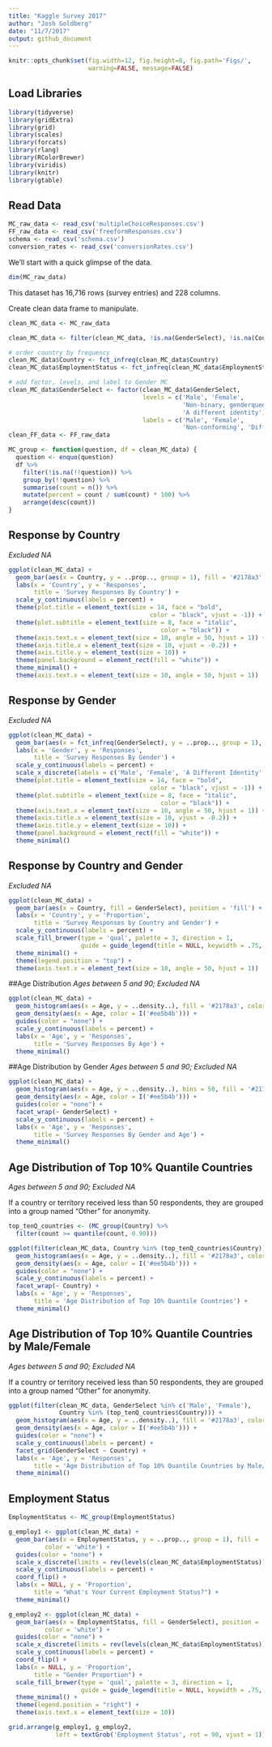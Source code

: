 ```yaml
---
title: "Kaggle Survey 2017"
author: "Josh Goldberg"
date: "11/7/2017"
output: github_document
---
```


```r
knitr::opts_chunk$set(fig.width=12, fig.height=8, fig.path='Figs/',
                      warning=FALSE, message=FALSE)
```

## Load Libraries
```r
library(tidyverse)
library(gridExtra)
library(grid)
library(scales)
library(forcats)
library(rlang)
library(RColorBrewer)
library(viridis)
library(knitr)
library(gtable)
```

## Read Data
```r
MC_raw_data <- read_csv('multipleChoiceResponses.csv')
FF_raw_data <- read_csv('freeformResponses.csv')
schema <- read_csv('schema.csv')
conversion_rates <- read_csv('conversionRates.csv')
```

We'll start with a quick glimpse of the data.
```r
dim(MC_raw_data)
```

This dataset has 16,716 rows (survey entries) and 228 columns.

Create clean data frame to manipulate.
```r
clean_MC_data <- MC_raw_data

clean_MC_data <- filter(clean_MC_data, !is.na(GenderSelect), !is.na(Country), !is.na(Age), !is.na(EmploymentStatus), Age > 5 & Age < 90)

# order country by frequency
clean_MC_data$Country <- fct_infreq(clean_MC_data$Country)
clean_MC_data$EmploymentStatus <- fct_infreq(clean_MC_data$EmploymentStatus)

# add factor, levels, and label to Gender MC
clean_MC_data$GenderSelect <- factor(clean_MC_data$GenderSelect, 
                                     levels = c('Male', 'Female', 
                                                'Non-binary, genderqueer, or gender non-conforming', 
                                                'A different identity'),
                                     labels = c('Male', 'Female', 
                                                'Non-conforming', 'Different Identity'))
clean_FF_data <- FF_raw_data
```

```r
MC_group <- function(question, df = clean_MC_data) {
  question <- enquo(question)
  df %>% 
    filter(!is.na(!!question)) %>%
    group_by(!!question) %>% 
    summarise(count = n()) %>% 
    mutate(percent = count / sum(count) * 100) %>% 
    arrange(desc(count))
}
```

## Response by Country
*Excluded NA*
```r
ggplot(clean_MC_data) +
  geom_bar(aes(x = Country, y = ..prop.., group = 1), fill = '#2178a3', color = 'white') +
  labs(x = 'Country', y = 'Responses',
       title = 'Survey Responses By Country') +
  scale_y_continuous(labels = percent) +
  theme(plot.title = element_text(size = 14, face = "bold",
                                       color = "black", vjust = -1)) +
  theme(plot.subtitle = element_text(size = 8, face = "italic",
                                          color = "black")) +
  theme(axis.text.x = element_text(size = 10, angle = 50, hjust = 1)) +
  theme(axis.title.x = element_text(size = 10, vjust = -0.2)) +
  theme(axis.title.y = element_text(size = 10)) +
  theme(panel.background = element_rect(fill = "white")) +
  theme_minimal() +
  theme(axis.text.x = element_text(size = 10, angle = 50, hjust = 1))
```

## Response by Gender
*Excluded NA*
```r
ggplot(clean_MC_data) +
  geom_bar(aes(x = fct_infreq(GenderSelect), y = ..prop.., group = 1), fill = '#2178a3', color = 'white') +
  labs(x = 'Gender', y = 'Responses',
       title = 'Survey Responses By Gender') +
  scale_y_continuous(labels = percent) +
  scale_x_discrete(labels = c('Male', 'Female', 'A Different Identity', 'Non-conforming')) +
  theme(plot.title = element_text(size = 14, face = "bold",
                                       color = "black", vjust = -1)) +
  theme(plot.subtitle = element_text(size = 8, face = "italic",
                                          color = "black")) +
  theme(axis.text.x = element_text(size = 10, angle = 50, hjust = 1)) +
  theme(axis.title.x = element_text(size = 10, vjust = -0.2)) +
  theme(axis.title.y = element_text(size = 10)) +
  theme(panel.background = element_rect(fill = "white")) +
  theme_minimal() 
```


## Response by Country and Gender
*Excluded NA*
```r
ggplot(clean_MC_data) +
  geom_bar(aes(x = Country, fill = GenderSelect), position = 'fill') +
  labs(x = 'Country', y = 'Proportion',
       title = 'Survey Responses by Country and Gender') +
  scale_y_continuous(labels = percent) +
  scale_fill_brewer(type = 'qual', palette = 3, direction = 1,
                    guide = guide_legend(title = NULL, keywidth = .75, keyheight = .75), name = 'Gender') +
  theme_minimal() +
  theme(legend.position = "top") +
  theme(axis.text.x = element_text(size = 10, angle = 50, hjust = 1))
```

##Age Distribution
*Ages between 5 and 90; Excluded NA*
```r
ggplot(clean_MC_data) +
  geom_histogram(aes(x = Age, y = ..density..), fill = '#2178a3', color = 'white') +
  geom_density(aes(x = Age, color = I('#ee5b4b'))) +
  guides(color = "none") +
  scale_y_continuous(labels = percent) +
  labs(x = 'Age', y = 'Responses',
       title = 'Survey Responses By Age') +
  theme_minimal()
```

##Age Distribution by Gender
*Ages between 5 and 90; Excluded NA*
```r
ggplot(clean_MC_data) +
  geom_histogram(aes(x = Age, y = ..density..), bins = 50, fill = '#2178a3', color = 'white') +
  geom_density(aes(x = Age, color = I('#ee5b4b'))) +
  guides(color = "none") +
  facet_wrap(~ GenderSelect) +
  scale_y_continuous(labels = percent) +
  labs(x = 'Age', y = 'Responses',
       title = 'Survey Responses By Gender and Age') +
  theme_minimal()
```

## Age Distribution of Top 10% Quantile Countries
*Ages between 5 and 90; Excluded NA*

If a country or territory received less than 50 respondents, they are grouped into a group named “Other” for anonymity.
```r
top_tenQ_countries <- (MC_group(Country) %>%
  filter(count >= quantile(count, 0.90)))

ggplot(filter(clean_MC_data, Country %in% (top_tenQ_countries$Country))) +
  geom_histogram(aes(x = Age, y = ..density..), fill = '#2178a3', color = 'white') +
  geom_density(aes(x = Age, color = I('#ee5b4b'))) +
  guides(color = "none") +
  scale_y_continuous(labels = percent) +
  facet_wrap(~ Country) +
  labs(x = 'Age', y = 'Responses',
       title = 'Age Distribution of Top 10% Quantile Countries') +
  theme_minimal()
```

## Age Distribution of Top 10% Quantile Countries by Male/Female
*Ages between 5 and 90; Excluded NA*

If a country or territory received less than 50 respondents, they are grouped into a group named “Other” for anonymity.
```r
ggplot(filter(clean_MC_data, GenderSelect %in% c('Male', 'Female'),
              Country %in% (top_tenQ_countries$Country))) +
  geom_histogram(aes(x = Age, y = ..density..), fill = '#2178a3', color = 'white') +
  geom_density(aes(x = Age, color = I('#ee5b4b'))) +
  guides(color = "none") +
  scale_y_continuous(labels = percent) +
  facet_grid(GenderSelect ~ Country) +
  labs(x = 'Age', y = 'Responses',
       title = 'Age Distribution of Top 10% Quantile Countries by Male/Female') +
  theme_minimal()
```

## Employment Status
```r
EmploymentStatus <- MC_group(EmploymentStatus)

g_employ1 <- ggplot(clean_MC_data) +
  geom_bar(aes(x = EmploymentStatus, y = ..prop.., group = 1), fill = '#2178a3', 
          color = 'white') +
  guides(color = "none") +
  scale_x_discrete(limits = rev(levels(clean_MC_data$EmploymentStatus))) +
  scale_y_continuous(labels = percent) +
  coord_flip() +
  labs(x = NULL, y = 'Proportion',
       title = "What's Your Current Employment Status?") +
  theme_minimal()

g_employ2 <- ggplot(clean_MC_data) +
  geom_bar(aes(x = EmploymentStatus, fill = GenderSelect), position = 'fill', 
          color = 'white') +
  guides(color = "none") +
  scale_x_discrete(limits = rev(levels(clean_MC_data$EmploymentStatus))) +
  scale_y_continuous(labels = percent) +
  coord_flip() +
  labs(x = NULL, y = 'Proportion',
       title = "Gender Proportion") +
  scale_fill_brewer(type = 'qual', palette = 3, direction = 1,
                    guide = guide_legend(title = NULL, keywidth = .75, keyheight = .75), name = 'Gender') +
  theme_minimal() +
  theme(legend.position = "right") +
  theme(axis.text.x = element_text(size = 10))

grid.arrange(g_employ1, g_employ2,
             left = textGrob('Employment Status', rot = 90, vjust = 1))
```



















